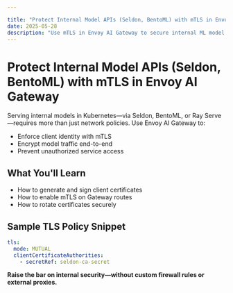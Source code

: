```yaml
---

title: "Protect Internal Model APIs (Seldon, BentoML) with mTLS in Envoy AI Gateway"
date: 2025-05-28
description: "Use mTLS in Envoy AI Gateway to secure internal ML model APIs and enforce zero-trust access."
---
```


# Protect Internal Model APIs (Seldon, BentoML) with mTLS in Envoy AI Gateway

Serving internal models in Kubernetes—via Seldon, BentoML, or Ray Serve—requires more than just network policies. Use Envoy AI Gateway to:

- Enforce client identity with mTLS
- Encrypt model traffic end-to-end
- Prevent unauthorized service access

## What You'll Learn

- How to generate and sign client certificates
- How to enable mTLS on Gateway routes
- How to rotate certificates securely

## Sample TLS Policy Snippet
```yaml
tls:
  mode: MUTUAL
  clientCertificateAuthorities:
    - secretRef: seldon-ca-secret
```

**Raise the bar on internal security—without custom firewall rules or external proxies.**
